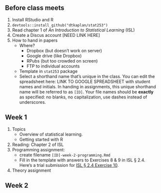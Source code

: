 
## Before class meets

1. Install RStudio and R
#. `devtools::install_github("dtkaplan/stat253")`
#. Read chapter 1 of *An Introduction to Statistical Learning* (ISL)
#. Create a Discus account [NEED LINK HERE]
#. How to hand in papers
    * Where?
        * Dropbox (but doesn't work on server)
        * Google drive (like Dropbox)
        * RPubs (but too crowded on screen)
        * FTP to individual accounts
    * Template in `stat253` package
    * Select a shorthand name that's unique in the class.  You can edit the spreadsheet here: LINK TO GOOGLE SPREADSHEET with student names and initials.  In handing in assignments, this unique shorthand name will be referred to as `[ID]`.  Your file names should be **exactly** as specified: no blanks, no capitalization, use dashes instead of underscores.
    
## Week 1

1. Topics
    * Overview of statistical learning.
    * Getting started with R
#. Reading: Chapter 2 of ISL
#. Programming assignment: 
    * create filename `[ID]-week-2-programming.Rmd`
    * Fill in the template with answers to Exercises 8 & 9 in ISL § 2.4.  Here's a trial submission for [ISL § 2.4 Exercise 10](../Assignments/ISL-2/example-week-2-programming.html).
#. Theory assignment


## Week 2

